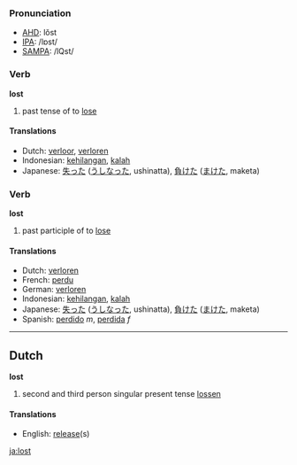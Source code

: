 === Pronunciation ===
*[[w:AHD|AHD]]: lŏst
*[[w:IPA|IPA]]: /lɒst/
*[[w:SAMPA|SAMPA]]: /lQst/

=== Verb ===

'''lost'''

# past tense of to [[lose]]

==== Translations ====
*Dutch: [[verloor]], [[verloren]]
*Indonesian: [[hilang|kehilangan]], [[kalah]]
*Japanese: [[失った]] ([[うしなった]], ushinatta), [[負けた]] ([[まけた]], maketa)

=== Verb ===

'''lost'''

# past participle of to [[lose]]

==== Translations ====
*Dutch: [[verloren]]
*French: [[perdu]]
*German: [[verloren]]
*Indonesian: [[hilang|kehilangan]], [[kalah]]
*Japanese: [[失った]] ([[うしなった]], ushinatta), [[負けた]] ([[まけた]], maketa)
*Spanish: [[perdido]] ''m'', [[perdida]] ''f''

----

==Dutch==

'''lost'''

# second and third person singular present tense [[lossen]]

==== Translations ====
*English: [[release]](s)

[[ja:lost]]
